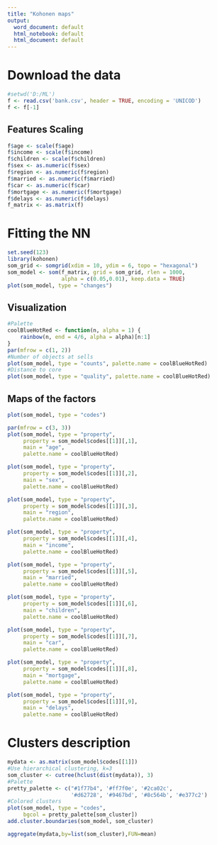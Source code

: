 ---
title: "Kohonen maps"
output:
  word_document: default
  html_notebook: default
  html_document: default
---

# Download the data
```{r}
#setwd('D:/ML')
f <- read.csv('bank.csv', header = TRUE, encoding = 'UNICOD')
f <- f[-1]
```

## Features Scaling
```{r}
f$age <- scale(f$age)
f$income <- scale(f$income)
f$children <- scale(f$children)
f$sex <- as.numeric(f$sex)
f$region <- as.numeric(f$region)
f$married <- as.numeric(f$married)
f$car <- as.numeric(f$car)
f$mortgage <- as.numeric(f$mortgage)
f$delays <- as.numeric(f$delays)
f_matrix <- as.matrix(f)
```

# Fitting the NN
```{r}
set.seed(123)
library(kohonen)
som_grid <- somgrid(xdim = 10, ydim = 6, topo = "hexagonal") 
som_model <- som(f_matrix, grid = som_grid, rlen = 1000,
                 alpha = c(0.05,0.01), keep.data = TRUE)
plot(som_model, type = "changes")
```

## Visualization
```{r}
#Palette
coolBlueHotRed <- function(n, alpha = 1) {
    rainbow(n, end = 4/6, alpha = alpha)[n:1] 
}
par(mfrow = c(1, 2))
#Number of objects at sells
plot(som_model, type = "counts", palette.name = coolBlueHotRed)
#Distance to core
plot(som_model, type = "quality", palette.name = coolBlueHotRed)
```

## Maps of the factors
```{r}
plot(som_model, type = "codes")
```

```{r}
par(mfrow = c(3, 3))
plot(som_model, type = "property", 
     property = som_model$codes[[1]][,1], 
     main = "age",
     palette.name = coolBlueHotRed)

plot(som_model, type = "property", 
     property = som_model$codes[[1]][,2],
     main = "sex",
     palette.name = coolBlueHotRed)

plot(som_model, type = "property", 
     property = som_model$codes[[1]][,3], 
     main = "region",
     palette.name = coolBlueHotRed)

plot(som_model, type = "property", 
     property = som_model$codes[[1]][,4], 
     main = "income",
     palette.name = coolBlueHotRed)

plot(som_model, type = "property", 
     property = som_model$codes[[1]][,5], 
     main = "married",
     palette.name = coolBlueHotRed)

plot(som_model, type = "property", 
     property = som_model$codes[[1]][,6], 
     main = "children",
     palette.name = coolBlueHotRed)

plot(som_model, type = "property", 
     property = som_model$codes[[1]][,7], 
     main = "car",
     palette.name = coolBlueHotRed)

plot(som_model, type = "property", 
     property = som_model$codes[[1]][,8], 
     main = "mortgage",
     palette.name = coolBlueHotRed)

plot(som_model, type = "property", 
     property = som_model$codes[[1]][,9], 
     main = "delays",
     palette.name = coolBlueHotRed)
```

# Clusters description
```{r}
mydata <- as.matrix(som_model$codes[[1]])
#Use hierarchical clustering, k=3
som_cluster <- cutree(hclust(dist(mydata)), 3)
#Palette
pretty_palette <- c("#1f77b4", '#ff7f0e', '#2ca02c',
                    '#d62728', '#9467bd', '#8c564b', '#e377c2')
#Colored clusters
plot(som_model, type = "codes", 
     bgcol = pretty_palette[som_cluster])
add.cluster.boundaries(som_model, som_cluster) 
```

```{r}
aggregate(mydata,by=list(som_cluster),FUN=mean)
```